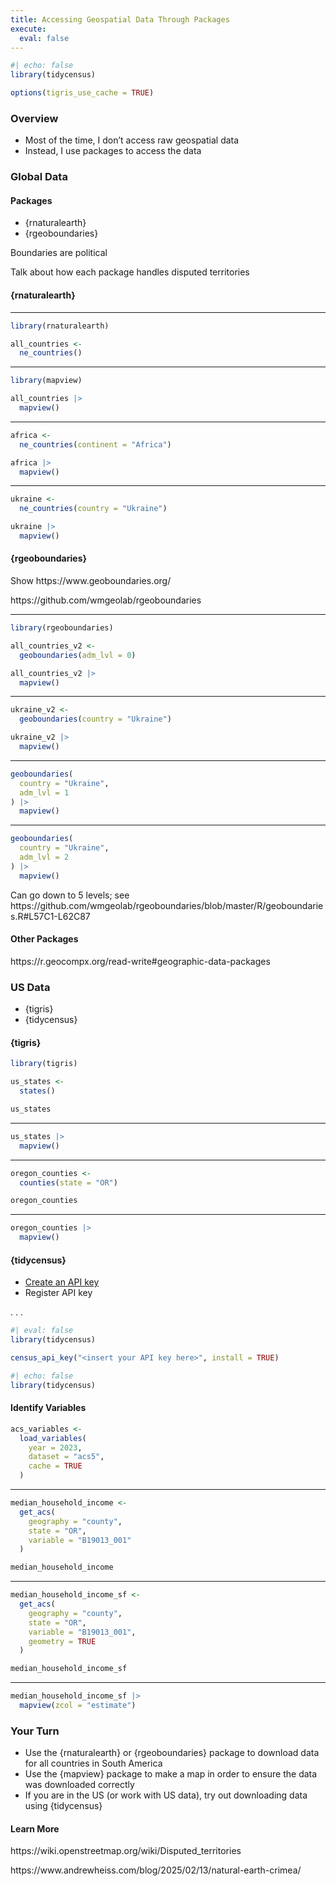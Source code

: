 ```yaml
---
title: Accessing Geospatial Data Through Packages
execute: 
  eval: false
---
```


```r
#| echo: false
library(tidycensus)

options(tigris_use_cache = TRUE)
```

### Overview

- Most of the time, I don't access raw geospatial data
- Instead, I use packages to access the data

### Global Data

#### Packages

- {rnaturalearth}
- {rgeoboundaries}

::: {.notes}
Boundaries are political

Talk about how each package handles disputed territories
:::

#### {rnaturalearth}

---

```r
library(rnaturalearth)
```

```r
all_countries <-
  ne_countries()
```

---

```r
library(mapview)

all_countries |>
  mapview()
```

---

```r
africa <-
  ne_countries(continent = "Africa")
```

```r
africa |>
  mapview()
```

---

```r
ukraine <-
  ne_countries(country = "Ukraine")
```

```r
ukraine |>
  mapview()
```

#### {rgeoboundaries}

::: {.notes}
Show https://www.geoboundaries.org/

https://github.com/wmgeolab/rgeoboundaries
:::

---

```r
library(rgeoboundaries)
```

```r
all_countries_v2 <-
  geoboundaries(adm_lvl = 0)
```

```r
all_countries_v2 |>
  mapview()
```

---

```r
ukraine_v2 <-
  geoboundaries(country = "Ukraine")
```

```r
ukraine_v2 |>
  mapview()
```

---

```r
geoboundaries(
  country = "Ukraine",
  adm_lvl = 1
) |>
  mapview()
```

---

```r
geoboundaries(
  country = "Ukraine",
  adm_lvl = 2
) |>
  mapview()
```

::: {.notes}
Can go down to 5 levels; see https://github.com/wmgeolab/rgeoboundaries/blob/master/R/geoboundaries.R#L57C1-L62C87
:::


#### Other Packages

https://r.geocompx.org/read-write#geographic-data-packages

### US Data

- {tigris}
- {tidycensus}

#### {tigris}

```r
library(tigris)
```

```r
us_states <-
  states()
```

```r
us_states
```

---

```r
us_states |>
  mapview()
```

---

```r
oregon_counties <-
  counties(state = "OR")
```

```r
oregon_counties
```

---

```r
oregon_counties |>
  mapview()
```

#### {tidycensus}

- [Create an API key](https://api.census.gov/data/key_signup.html) 
- Register API key

. . .

```r
#| eval: false
library(tidycensus)

census_api_key("<insert your API key here>", install = TRUE)
```

```r
#| echo: false
library(tidycensus)
```

#### Identify Variables

```r
acs_variables <-
  load_variables(
    year = 2023,
    dataset = "acs5",
    cache = TRUE
  )
```

---

```r
median_household_income <-
  get_acs(
    geography = "county",
    state = "OR",
    variable = "B19013_001"
  )
```

```r
median_household_income
```

---

```r
median_household_income_sf <-
  get_acs(
    geography = "county",
    state = "OR",
    variable = "B19013_001",
    geometry = TRUE
  )
```

```r
median_household_income_sf
```

---

```r
median_household_income_sf |>
  mapview(zcol = "estimate")
```

### Your Turn {.your-turn}

- Use the {rnaturalearth} or {rgeoboundaries} package to download data for all countries in South America
- Use the {mapview} package to make a map in order to ensure the data was downloaded correctly
- If you are in the US (or work with US data), try out downloading data using {tidycensus}

#### Learn More

https://wiki.openstreetmap.org/wiki/Disputed_territories

https://www.andrewheiss.com/blog/2025/02/13/natural-earth-crimea/